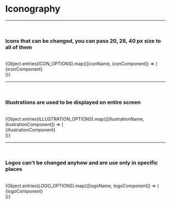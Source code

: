 

<Meta title='global/Iconography' />

# Iconography
<hr />
<br />
<div>
  <h3>Icons that can be changed, you can pass 20, 28, 40 px size to all of them</h3>
</div>
<br />
<IconGallery>
  {Object.entries(ICON_OPTIONS).map(([iconName, iconComponent]) => (
    <IconItem name={iconName} key={iconName}>
      <div className={styles.iconItemStyle}>{iconComponent}</div>
    </IconItem>
  ))}
</IconGallery>

<hr />
<br />
<div>
  <h3>Illustrations are used to be displayed on entire screen</h3>
</div>
<br />

<IconGallery>
  {Object.entries(ILLUSTRATION_OPTIONS).map(([illustrationName, illustrationComponent]) => (
    <IconItem name={illustrationName} key={illustrationName}>
      <div className={styles.iconItemStyle}>{illustrationComponent}</div>
    </IconItem>
  ))}
</IconGallery>

<hr />
<br />
<div>
  <h3>Logos can't be changed anyhow and are use only in specific places</h3>
</div>
<br />

<IconGallery>
  {Object.entries(LOGO_OPTIONS).map(([logoName, logoComponent]) => (
    <IconItem name={logoName} key={logoName}>
      <div className={styles.iconItemStyle}>{logoComponent}</div>
    </IconItem>
  ))}
</IconGallery>
